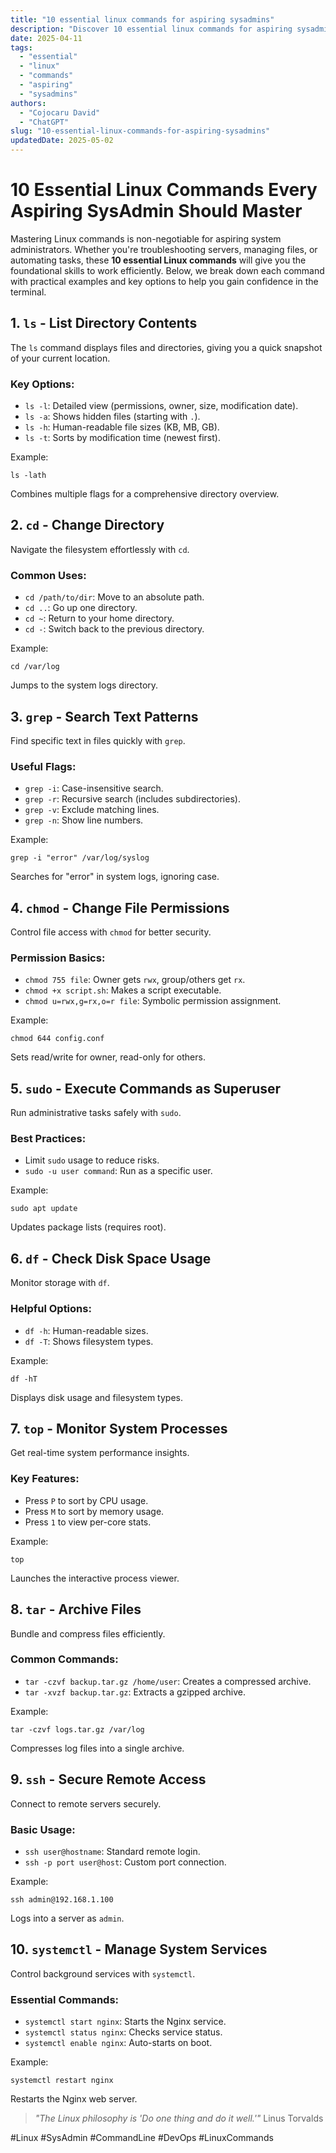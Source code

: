 ```yaml
---
title: "10 essential linux commands for aspiring sysadmins"
description: "Discover 10 essential linux commands for aspiring sysadmins with this in-depth guide, providing actionable insights and practical tips to boost your knowledge and results."
date: 2025-04-11
tags:
  - "essential"
  - "linux"
  - "commands"
  - "aspiring"
  - "sysadmins"
authors:
  - "Cojocaru David"
  - "ChatGPT"
slug: "10-essential-linux-commands-for-aspiring-sysadmins"
updatedDate: 2025-05-02
---
```


# 10 Essential Linux Commands Every Aspiring SysAdmin Should Master  

Mastering Linux commands is non-negotiable for aspiring system administrators. Whether you're troubleshooting servers, managing files, or automating tasks, these **10 essential Linux commands** will give you the foundational skills to work efficiently. Below, we break down each command with practical examples and key options to help you gain confidence in the terminal.  

## 1. `ls` - List Directory Contents  

The `ls` command displays files and directories, giving you a quick snapshot of your current location.  

### Key Options:  
- `ls -l`: Detailed view (permissions, owner, size, modification date).  
- `ls -a`: Shows hidden files (starting with `.`).  
- `ls -h`: Human-readable file sizes (KB, MB, GB).  
- `ls -t`: Sorts by modification time (newest first).  

Example:  
```
ls -lath  
```  
Combines multiple flags for a comprehensive directory overview.  

## 2. `cd` - Change Directory  

Navigate the filesystem effortlessly with `cd`.  

### Common Uses:  
- `cd /path/to/dir`: Move to an absolute path.  
- `cd ..`: Go up one directory.  
- `cd ~`: Return to your home directory.  
- `cd -`: Switch back to the previous directory.  

Example:  
```
cd /var/log  
```  
Jumps to the system logs directory.  

## 3. `grep` - Search Text Patterns  

Find specific text in files quickly with `grep`.  

### Useful Flags:  
- `grep -i`: Case-insensitive search.  
- `grep -r`: Recursive search (includes subdirectories).  
- `grep -v`: Exclude matching lines.  
- `grep -n`: Show line numbers.  

Example:  
```
grep -i "error" /var/log/syslog  
```  
Searches for "error" in system logs, ignoring case.  

## 4. `chmod` - Change File Permissions  

Control file access with `chmod` for better security.  

### Permission Basics:  
- `chmod 755 file`: Owner gets `rwx`, group/others get `rx`.  
- `chmod +x script.sh`: Makes a script executable.  
- `chmod u=rwx,g=rx,o=r file`: Symbolic permission assignment.  

Example:  
```
chmod 644 config.conf  
```  
Sets read/write for owner, read-only for others.  

## 5. `sudo` - Execute Commands as Superuser  

Run administrative tasks safely with `sudo`.  

### Best Practices:  
- Limit `sudo` usage to reduce risks.  
- `sudo -u user command`: Run as a specific user.  

Example:  
```
sudo apt update  
```  
Updates package lists (requires root).  

## 6. `df` - Check Disk Space Usage  

Monitor storage with `df`.  

### Helpful Options:  
- `df -h`: Human-readable sizes.  
- `df -T`: Shows filesystem types.  

Example:  
```
df -hT  
```  
Displays disk usage and filesystem types.  

## 7. `top` - Monitor System Processes  

Get real-time system performance insights.  

### Key Features:  
- Press `P` to sort by CPU usage.  
- Press `M` to sort by memory usage.  
- Press `1` to view per-core stats.  

Example:  
```
top  
```  
Launches the interactive process viewer.  

## 8. `tar` - Archive Files  

Bundle and compress files efficiently.  

### Common Commands:  
- `tar -czvf backup.tar.gz /home/user`: Creates a compressed archive.  
- `tar -xvzf backup.tar.gz`: Extracts a gzipped archive.  

Example:  
```
tar -czvf logs.tar.gz /var/log  
```  
Compresses log files into a single archive.  

## 9. `ssh` - Secure Remote Access  

Connect to remote servers securely.  

### Basic Usage:  
- `ssh user@hostname`: Standard remote login.  
- `ssh -p port user@host`: Custom port connection.  

Example:  
```
ssh admin@192.168.1.100  
```  
Logs into a server as `admin`.  

## 10. `systemctl` - Manage System Services  

Control background services with `systemctl`.  

### Essential Commands:  
- `systemctl start nginx`: Starts the Nginx service.  
- `systemctl status nginx`: Checks service status.  
- `systemctl enable nginx`: Auto-starts on boot.  

Example:  
```
systemctl restart nginx  
```  
Restarts the Nginx web server.  

> *"The Linux philosophy is 'Do one thing and do it well.'"*   Linus Torvalds  

#Linux #SysAdmin #CommandLine #DevOps #LinuxCommands